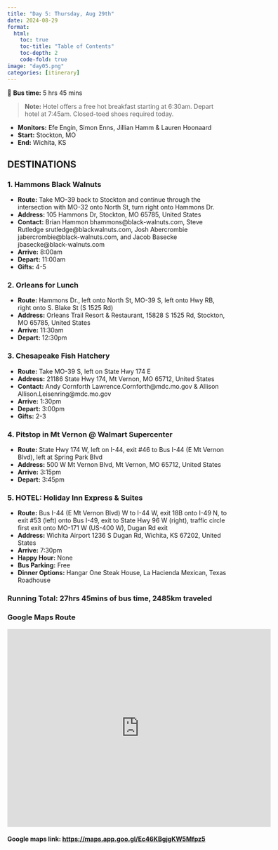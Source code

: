 ```yaml
---
title: "Day 5: Thursday, Aug 29th"
date: 2024-08-29
format:
  html:
    toc: true
    toc-title: "Table of Contents"
    toc-depth: 2
    code-fold: true
image: "day05.png"
categories: [itinerary]
---
```


🚌 **Bus time:** 5 hrs 45 mins

> **Note:** Hotel offers a free hot breakfast starting at 6:30am. Depart hotel at 7:45am. Closed-toed shoes required today.

- **Monitors:** Efe Engin, Simon Enns, Jillian Hamm & Lauren Hoonaard
- **Start:** Stockton, MO
- **End:** Wichita, KS

## DESTINATIONS

### 1. **Hammons Black Walnuts**

- **Route:** Take MO-39 back to Stockton and continue through the intersection with MO-32 onto North St, turn right onto Hammons Dr.
- **Address:** 105 Hammons Dr, Stockton, MO 65785, United States
- **Contact:** Brian Hammon bhammons@black-walnuts.com, Steve Rutledge srutledge@blackwalnuts.com, Josh Abercrombie jabercrombie@black-walnuts.com, and Jacob Basecke jbasecke@black-walnuts.com
- **Arrive:** 8:00am
- **Depart:** 11:00am
- **Gifts:** 4-5

### 2. **Orleans for Lunch**

- **Route:** Hammons Dr., left onto North St, MO-39 S, left onto Hwy RB, right onto S. Blake St (S 1525 Rd)
- **Address:** Orleans Trail Resort & Restaurant, 15828 S 1525 Rd, Stockton, MO 65785, United States
- **Arrive:** 11:30am
- **Depart:** 12:30pm

### 3. **Chesapeake Fish Hatchery**

- **Route:** Take MO-39 S, left on State Hwy 174 E
- **Address:** 21186 State Hwy 174, Mt Vernon, MO 65712, United States
- **Contact:** Andy Cornforth Lawrence.Cornforth@mdc.mo.gov & Allison Allison.Leisenring@mdc.mo.gov
- **Arrive:** 1:30pm
- **Depart:** 3:00pm
- **Gifts:** 2-3

### 4. **Pitstop in Mt Vernon @ Walmart Supercenter**

- **Route:** State Hwy 174 W, left on I-44, exit #46 to Bus I-44 (E Mt Vernon Blvd), left at Spring Park Blvd
- **Address:** 500 W Mt Vernon Blvd, Mt Vernon, MO 65712, United States
- **Arrive:** 3:15pm
- **Depart:** 3:45pm

### 5. **HOTEL: Holiday Inn Express & Suites**

- **Route:** Bus I-44 (E Mt Vernon Blvd) W to I-44 W, exit 18B onto I-49 N, to exit #53 (left) onto Bus I-49, exit to State Hwy 96 W (right), traffic circle first exit onto MO-171 W (US-400 W), Dugan Rd exit
- **Address:** Wichita Airport 1236 S Dugan Rd, Wichita, KS 67202, United States
- **Arrive:** 7:30pm
- **Happy Hour:** None
- **Bus Parking:** Free
- **Dinner Options:** Hangar One Steak House, La Hacienda Mexican, Texas Roadhouse

### **Running Total:** 27hrs 45mins of bus time, 2485km traveled

### Google Maps Route

<iframe src="https://www.google.com/maps/embed?pb=!1m52!1m12!1m3!1d4629851.9900376!2d-98.1851914192197!3d37.36306524565787!2m3!1f0!2f0!3f0!3m2!1i1024!2i768!4f13.1!4m37!3e0!4m5!1s0x87c676834b56a525%3A0x5afa6ee2ba386e2d!2s15828%20S%201525%20Rd%2C%20Stockton%2C%20MO%2065785%2C%20USA!3m2!1d37.6672326!2d-93.794285!4m5!1s0x87c676e33c7108b1%3A0x44bacf13c077f7a4!2s105%20Hammons%20Dr%2C%20Stockton%2C%20MO%2065785%2C%20USA!3m2!1d37.7018571!2d-93.79529749999999!4m5!1s0x87c676834b56a525%3A0x5afa6ee2ba386e2d!2s15828%20S%201525%20Rd%2C%20Stockton%2C%20MO%2065785%2C%20USA!3m2!1d37.6672326!2d-93.794285!4m5!1s0x87cf53cee66b532d%3A0x44a080d65cfeb73a!2s21186%20State%20Hwy%20174%2C%20Mt%20Vernon%2C%20MO%2065712%2C%20USA!3m2!1d37.119379599999995!2d-93.67601669999999!4m5!1s0x87c8ae761679f35b%3A0xb31fd0ce15eceec3!2s500%20W%20Mt%20Vernon%20Blvd%2C%20Mt%20Vernon%2C%20MO%2065712%2C%20USA!3m2!1d37.0919804!2d-93.8259367!4m5!1s0x87bae0c80a7b7f65%3A0xc6621f7696862922!2s1236%20S%20Dugan%20Rd%2C%20Wichita%2C%20KS%2067209%2C%20USA!3m2!1d37.6711378!2d-97.415605!5e1!3m2!1sen!2sca!4v1724340888319!5m2!1sen!2sca" width="600" height="450" style="border:0;" allowfullscreen="" loading="lazy" referrerpolicy="no-referrer-when-downgrade"></iframe>


#### Google maps link: <https://maps.app.goo.gl/Ec46KBgjgKW5Mfpz5>
